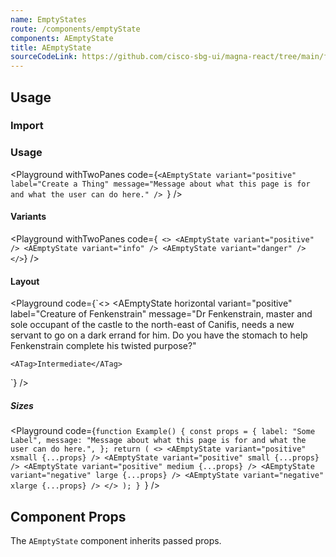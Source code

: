 ```yaml
---
name: EmptyStates
route: /components/emptyState
components: AEmptyState
title: AEmptyState
sourceCodeLink: https://github.com/cisco-sbg-ui/magna-react/tree/main/framework/components/AEmptyState
---
```


## Usage

### Import

<ComponentImport components="AEmptyState" />

### Usage

<Playground
  withTwoPanes
  code={`<AEmptyState
  variant="positive"
  label="Create a Thing"
  message="Message about what this page is for and what the user can do here."
/>
`}
/>

#### Variants

<Playground
  withTwoPanes
  code={`
<>
  <AEmptyState variant="positive" />
  <AEmptyState variant="info" />
  <AEmptyState variant="danger" />
</>`}
/>

#### Layout

<Playground
  code={`<>
  <AEmptyState
    horizontal
    variant="positive"
    label="Creature of Fenkenstrain"
    message="Dr Fenkenstrain, master and sole occupant of the castle to the north-east of Canifis, needs a new servant to go on a dark errand for him. Do you have the stomach to help Fenkenstrain complete his twisted purpose?"
  >
    <ATag>Intermediate</ATag>
  </AEmptyState>
</>
`}
/>

##### Sizes

<Playground
  code={`function Example() {
  const props = {
    label: "Some Label",
    message:
      "Message about what this page is for and what the user can do here.",
  };
  return (
    <>
      <AEmptyState variant="positive" xsmall {...props} />
      <AEmptyState variant="positive" small {...props} />
      <AEmptyState variant="positive" medium {...props} />
      <AEmptyState variant="negative" large {...props} />
      <AEmptyState variant="negative" xlarge {...props} />
    </>
  );
}
  `}
/>

## Component Props

The `AEmptyState` component inherits passed props.

<Props of="AEmptyState" />
